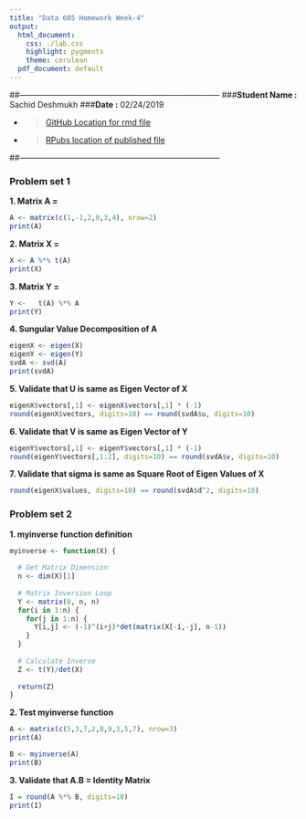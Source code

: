 ```yaml
---
title: "Data 605 Homework Week-4"
output:
  html_document:
    css: ./lab.css
    highlight: pygments
    theme: cerulean
  pdf_document: default
---
```


##---------------------------------------------------------------------------
###**Student Name :** Sachid Deshmukh
###**Date :** 02/24/2019

* > [GitHub Location for rmd 
file](https://github.com/mlforsachid/MSDSQ2Data605/blob/master/Week4/HW-4/SachidVijay.Deshmukh60.Rmd)

* > [RPubs location of published file](http://rpubs.com/sachid/Data605Week4HW)

##---------------------------------------------------------------------------

### Problem set 1

**1. Matrix A = **

```r
A <- matrix(c(1,-1,2,0,3,4), nrow=2)
print(A)
```

**2. Matrix X = **

```r
X <- A %*% t(A)
print(X)
```

**3. Matrix Y = **

```r
Y <-   t(A) %*% A
print(Y)
```


**4. Sungular Value Decomposition of A**

```r
eigenX <- eigen(X)
eigenY <- eigen(Y)
svdA <- svd(A)
print(svdA)
```

**5. Validate that U is same as Eigen Vector of X **

```r
eigenX$vectors[,1] <- eigenX$vectors[,1] * (-1)
round(eigenX$vectors, digits=10) == round(svdA$u, digits=10)
```

**6. Validate that V is same as Eigen Vector of Y **

```r
eigenY$vectors[,1] <- eigenY$vectors[,1] * (-1)
round(eigenY$vectors[,1:2], digits=10) == round(svdA$v, digits=10)
```

**7. Validate that sigma is same as Square Root of Eigen Values of X **

```r
round(eigenX$values, digits=10) == round(svdA$d^2, digits=10)
```

### Problem set 2

**1. myinverse function definition**

```r
myinverse <- function(X) {
  
  # Get Matrix Dimension
  n <- dim(X)[1]
  
  # Matrix Inversion Loop
  Y <- matrix(0, n, n)
  for(i in 1:n) {
    for(j in 1:n) {
      Y[i,j] <- (-1)^(i+j)*det(matrix(X[-i,-j], n-1))
    }
  }
  
  # Calculate Inverse
  Z <- t(Y)/det(X)
  
  return(Z)
}
```

**2. Test myinverse function**

```r
A <- matrix(c(5,3,7,2,8,9,3,5,7), nrow=3)
print(A)

B <- myinverse(A)
print(B)
```

**3. Validate that A.B = Identity Matrix**

```r
I = round(A %*% B, digits=10)
print(I)
```